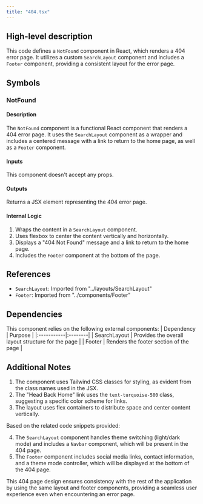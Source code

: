 ```yaml
---
title: "404.tsx"
---
```


## High-level description
This code defines a `NotFound` component in React, which renders a 404 error page. It utilizes a custom `SearchLayout` component and includes a `Footer` component, providing a consistent layout for the error page.

## Symbols

### NotFound
#### Description
The `NotFound` component is a functional React component that renders a 404 error page. It uses the `SearchLayout` component as a wrapper and includes a centered message with a link to return to the home page, as well as a `Footer` component.

#### Inputs
This component doesn't accept any props.

#### Outputs
Returns a JSX element representing the 404 error page.

#### Internal Logic
1. Wraps the content in a `SearchLayout` component.
2. Uses flexbox to center the content vertically and horizontally.
3. Displays a "404 Not Found" message and a link to return to the home page.
4. Includes the `Footer` component at the bottom of the page.

## References
- `SearchLayout`: Imported from "../layouts/SearchLayout"
- `Footer`: Imported from "../components/Footer"

## Dependencies
This component relies on the following external components:
| Dependency | Purpose |
|:-----------|:--------|
| SearchLayout | Provides the overall layout structure for the page |
| Footer | Renders the footer section of the page |

## Additional Notes
1. The component uses Tailwind CSS classes for styling, as evident from the class names used in the JSX.
2. The "Head Back Home" link uses the `text-turquoise-500` class, suggesting a specific color scheme for links.
3. The layout uses flex containers to distribute space and center content vertically.

Based on the related code snippets provided:

4. The `SearchLayout` component handles theme switching (light/dark mode) and includes a `Navbar` component, which will be present in the 404 page.
5. The `Footer` component includes social media links, contact information, and a theme mode controller, which will be displayed at the bottom of the 404 page.

This 404 page design ensures consistency with the rest of the application by using the same layout and footer components, providing a seamless user experience even when encountering an error page.